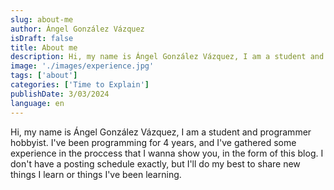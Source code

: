 ```yaml
---
slug: about-me
author: Ángel González Vázquez
isDraft: false
title: About me
description: Hi, my name is Ángel González Vázquez, I am a student and programmer hobbyist.
image: './images/experience.jpg'
tags: ['about']
categories: ['Time to Explain']
publishDate: 3/03/2024
language: en
---
```


Hi, my name is Ángel González Vázquez, I am a student and programmer hobbyist. I've been programming for 4 years, and I've gathered some experience in the proccess that I wanna show you, in the form of this blog. I don't have a posting schedule exactly, but I'll do my best to share new things I learn or things I've been learning.
